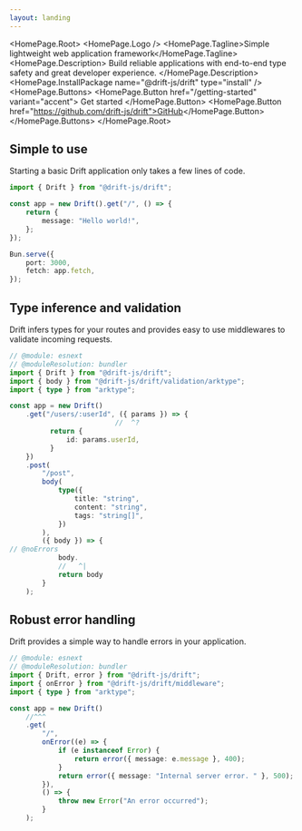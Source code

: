 ```yaml
---
layout: landing
---
```



<HomePage.Root>
    <HomePage.Logo />
    <HomePage.Tagline>Simple lightweight web application framework</HomePage.Tagline>
    <HomePage.Description>
        Build reliable applications with end-to-end type safety and great developer experience.
    </HomePage.Description>
    <HomePage.InstallPackage name="@drift-js/drift" type="install" />
    <HomePage.Buttons>
        <HomePage.Button href="/getting-started" variant="accent">
            Get started
        </HomePage.Button>
        <HomePage.Button href="https://github.com/drift-js/drift">GitHub</HomePage.Button>
    </HomePage.Buttons>
</HomePage.Root>

## Simple to use

Starting a basic Drift application only takes a few lines of code.

```ts twoslash title="src/index.ts"
import { Drift } from "@drift-js/drift";

const app = new Drift().get("/", () => {
    return {
        message: "Hello world!",
    };
});

Bun.serve({
    port: 3000,
    fetch: app.fetch,
});
```

## Type inference and validation

Drift infers types for your routes and provides easy to use middlewares to validate incoming requests.

```ts twoslash title="src/index.ts"
// @module: esnext
// @moduleResolution: bundler
import { Drift } from "@drift-js/drift";
import { body } from "@drift-js/drift/validation/arktype";
import { type } from "arktype";

const app = new Drift()
    .get("/users/:userId", ({ params }) => {
                          //  ^?
          return {
              id: params.userId,
          }
    })
    .post(
        "/post",
        body(
            type({
                title: "string",
                content: "string",
                tags: "string[]",
            })
        ),
        ({ body }) => {
// @noErrors
            body.
            //   ^|
            return body
        }
    );
```

## Robust error handling

Drift provides a simple way to handle errors in your application.

```ts twoslash title="src/index.ts"
// @module: esnext
// @moduleResolution: bundler
import { Drift, error } from "@drift-js/drift";
import { onError } from "@drift-js/drift/middleware";
import { type } from "arktype";

const app = new Drift()
    //^^^
    .get(
        "/",
        onError((e) => {
            if (e instanceof Error) {
                return error({ message: e.message }, 400);
            }
            return error({ message: "Internal server error. " }, 500);
        }),
        () => {
            throw new Error("An error occurred");
        }
    );
```
